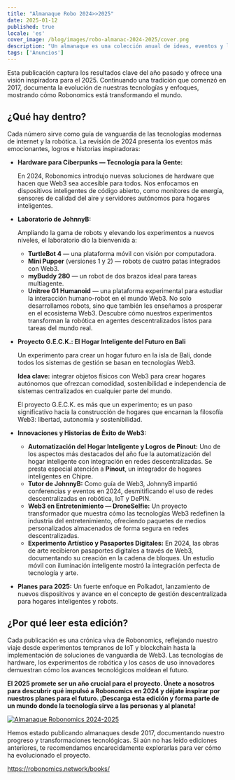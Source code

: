 ```yaml
---
title: "Almanaque Robo 2024>>2025"
date: 2025-01-12
published: true
locale: 'es'
cover_image: /blog/images/robo-almanac-2024-2025/cover.png
description: "Un almanaque es una colección anual de ideas, eventos y logros que narran la historia en evolución del proyecto. Es más que un informe, es un relato cautivador de cómo se superan desafíos, se impulsan innovaciones y se moldea el futuro de la tecnología. Nos enorgullece presentar la última edición de Robonomics 2024-2025."
tags: ['Anuncios']
---
```


Esta publicación captura los resultados clave del año pasado y ofrece una visión inspiradora para el 2025. Continuando una tradición que comenzó en 2017, documenta la evolución de nuestras tecnologías y enfoques, mostrando cómo Robonomics está transformando el mundo.

## ¿Qué hay dentro?

Cada número sirve como guía de vanguardia de las tecnologías modernas de internet y la robótica. La revisión de 2024 presenta los eventos más emocionantes, logros e historias inspiradoras:

- **Hardware para Ciberpunks — Tecnología para la Gente:**
    
    En 2024, Robonomics introdujo nuevas soluciones de hardware que hacen que Web3 sea accesible para todos. Nos enfocamos en dispositivos inteligentes de código abierto, como monitores de energía, sensores de calidad del aire y servidores autónomos para hogares inteligentes.
    
- **Laboratorio de JohnnyB:**
    
    Ampliando la gama de robots y elevando los experimentos a nuevos niveles, el laboratorio dio la bienvenida a:
    
    - **TurtleBot 4** — una plataforma móvil con visión por computadora.
    - **Mini Pupper** (versiones 1 y 2) — robots de cuatro patas integrados con Web3.
    - **myBuddy 280** — un robot de dos brazos ideal para tareas multiagente.
    - **Unitree G1 Humanoid** — una plataforma experimental para estudiar la interacción humano-robot en el mundo Web3.
    No solo desarrollamos robots, sino que también les enseñamos a prosperar en el ecosistema Web3. Descubre cómo nuestros experimentos transforman la robótica en agentes descentralizados listos para tareas del mundo real.
- **Proyecto G.E.C.K.: El Hogar Inteligente del Futuro en Bali**
    
    Un experimento para crear un hogar futuro en la isla de Bali, donde todos los sistemas de gestión se basan en tecnologías Web3.
    
    **Idea clave:** integrar objetos físicos con Web3 para crear hogares autónomos que ofrezcan comodidad, sostenibilidad e independencia de sistemas centralizados en cualquier parte del mundo.
    
    El proyecto G.E.C.K. es más que un experimento; es un paso significativo hacia la construcción de hogares que encarnan la filosofía Web3: libertad, autonomía y sostenibilidad.

- **Innovaciones y Historias de Éxito de Web3:**
    - **Automatización del Hogar Inteligente y Logros de Pinout:** Uno de los aspectos más destacados del año fue la automatización del hogar inteligente con integración en redes descentralizadas. Se presta especial atención a **Pinout**, un integrador de hogares inteligentes en Chipre.
    - **Tutor de JohnnyB:** Como guía de Web3, JohnnyB impartió conferencias y eventos en 2024, desmitificando el uso de redes descentralizadas en robótica, IoT y DePIN.
    - **Web3 en Entretenimiento — DroneSelfie:** Un proyecto transformador que muestra cómo las tecnologías Web3 redefinen la industria del entretenimiento, ofreciendo paquetes de medios personalizados almacenados de forma segura en redes descentralizadas.
    - **Experimento Artístico y Pasaportes Digitales:** En 2024, las obras de arte recibieron pasaportes digitales a través de Web3, documentando su creación en la cadena de bloques. Un estudio móvil con iluminación inteligente mostró la integración perfecta de tecnología y arte.

- **Planes para 2025:**
    Un fuerte enfoque en Polkadot, lanzamiento de nuevos dispositivos y avance en el concepto de gestión descentralizada para hogares inteligentes y robots.

## ¿Por qué leer esta edición?

Cada publicación es una crónica viva de Robonomics, reflejando nuestro viaje desde experimentos tempranos de IoT y blockchain hasta la implementación de soluciones de vanguardia de Web3. Las tecnologías de hardware, los experimentos de robótica y los casos de uso innovadores demuestran cómo los avances tecnológicos moldean el futuro.

**El 2025 promete ser un año crucial para el proyecto. Únete a nosotros para descubrir qué impulsó a Robonomics en 2024 y déjate inspirar por nuestros planes para el futuro. ¡Descarga esta edición y forma parte de un mundo donde la tecnología sirve a las personas y al planeta!**

[![Almanaque Robonomics 2024-2025](/blog/images/robo-almanac-2024-2025/book-link.png)](https://static.robonomics.network/docs/book-2024-2025/Robonomics.network-Almanac-2024-es.pdf)

Hemos estado publicando almanaques desde 2017, documentando nuestro progreso y transformaciones tecnológicas. Si aún no has leído ediciones anteriores, te recomendamos encarecidamente explorarlas para ver cómo ha evolucionado el proyecto.

https://robonomics.network/books/